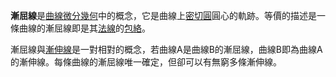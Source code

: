 {{Refimprove|time=2012-09-27}}
{{Expand|time=2012-09-27}}

'''漸屈線'''是[[曲線微分幾何|曲線微分幾何]]中的概念，它是曲線上[[密切圓|密切圓]]圓心的軌跡。等價的描述是一條曲線的漸屈線即是其[[法線|法線]]的[[包絡線|包絡]]。

漸屈線與[[漸伸線|漸伸線]]是一對相對的概念，若曲線A是曲線B的漸屈線，曲線B即為曲線A的漸伸線。每條曲線的漸屈線唯一確定，但卻可以有無窮多條漸伸線。
{{Differential transforms of plane curves}}